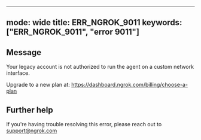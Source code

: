 
---
mode: wide
title: ERR_NGROK_9011
keywords: ["ERR_NGROK_9011", "error 9011"]
---

## Message
Your legacy account is not authorized to run the agent on a custom network interface.

Upgrade to a new plan at: https://dashboard.ngrok.com/billing/choose-a-plan




## Further help
If you're having trouble resolving this error, please reach out to [support@ngrok.com](mailto:support@ngrok.com?subject=Help%20with%20ERR_NGROK_9011)

